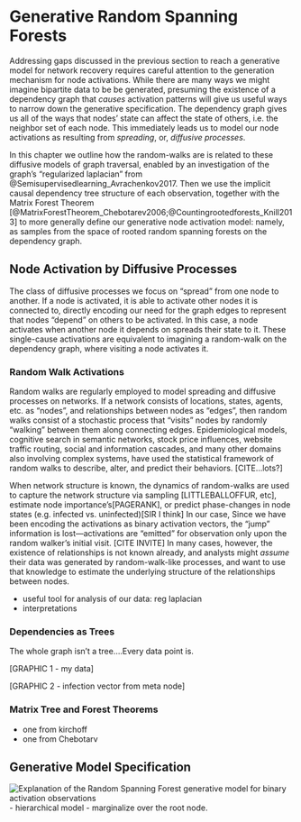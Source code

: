 # Generative Random Spanning Forests

Addressing gaps discussed in the previous section to reach a generative  model for network recovery requires careful attention to the generation mechanism for node activations.
While there are many ways we might imagine bipartite data to be be generated, presuming the existence of a dependency graph that _causes_ activation patterns will give us useful ways to narrow down the generative specification.
The dependency graph gives us all of the ways that nodes' state can affect the state of others, i.e. the neighbor set of each node.
This immediately leads us to model our node activations as resulting from _spreading_, or, _diffusive processes_.


In this chapter we outline how the random-walks are is related to these diffusive  models of graph traversal, enabled by an investigation of the graph's "regularized laplacian" from @Semisupervisedlearning_Avrachenkov2017.
Then we use the implicit causal dependency tree structure of each observation, together with the Matrix Forest Theorem [@MatrixForestTheorem_Chebotarev2006;@Countingrootedforests_Knill2013] to more generally define our generative node activation model: namely, as samples from the space of rooted random spanning forests on the dependency graph.

 

## Node Activation by Diffusive Processes 

The class of diffusive processes we focus on "spread" from one node to another.
If a node is activated, it is able to activate other nodes it is connected to, directly encoding our need for the graph edges to represent that nodes "depend" on others to be activated.
In this case, a node activates when another node it depends on spreads their state to it.
These single-cause activations are equivalent to imagining a random-walk on the dependency graph, where visiting a node activates it.


### Random Walk Activations 
Random walks are regularly employed to model spreading and diffusive processes on networks.
If a network consists of locations, states, agents, etc. as "nodes", and relationships between nodes as "edges", then random walks consist of a stochastic process that "visits" nodes by randomly "walking" between them along connecting edges.
Epidemiological models, cognitive search in semantic networks, stock price influences, website traffic routing, social and information cascades, and many other domains also involving complex systems, have used the statistical framework of random walks to describe, alter, and predict their behaviors. [CITE...lots?]

When network structure is known, the dynamics of random-walks are used to capture the network structure via sampling [LITTLEBALLOFFUR, etc], estimate node importance's[PAGERANK], or predict phase-changes in node states (e.g. infected vs. uninfected)[SIR I think]
In our case, Since we have been encoding the activations as binary activation vectors, the "jump" information is lost---activations are "emitted" for observation only upon the random walker's initial visit. [CITE INVITE]
In many cases, however, the existence of relationships is not known already, and analysts might *assume* their data was generated by random-walk-like processes, and want to use that knowledge to estimate the underlying structure of the relationships between nodes.


- useful tool for analysis of our data: reg laplacian
- interpretations 


### Dependencies as Trees
The whole graph isn't a tree....Every data point is.

[GRAPHIC 1 - my data]

[GRAPHIC 2 - infection vector from meta node]


### Matrix Tree and Forest Theorems 

- one from kirchoff
- one from Chebotarv

## Generative Model Specification

![Explanation of the Random Spanning Forest generative model for binary activation observations](../images/random-spanning-forests.png)
- hierarchical model
- marginalize over the root node. 

